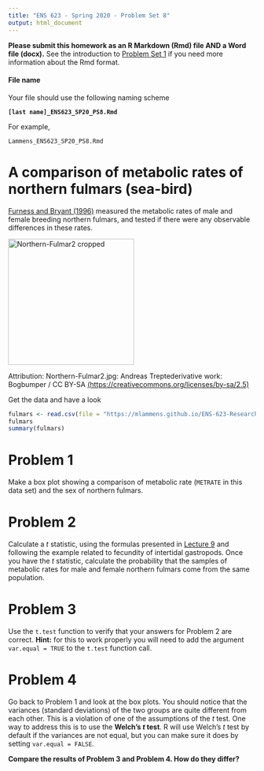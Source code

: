 ```yaml
---
title: "ENS 623 - Spring 2020 - Problem Set 8"
output: html_document
---
```


**Please submit this homework as an R Markdown (Rmd) file AND a Word file (docx).**
See the introduction to [Problem Set 1](http://mlammens.github.io/ENS-623-Research-Stats/problem_sets/Problem-set-1.html) if you need more information about the Rmd format.

#### File name

Your file should use the following naming scheme

**`[last name]_ENS623_SP20_PS8.Rmd`**

For example, 

`Lammens_ENS623_SP20_PS8.Rmd`

# A comparison of metabolic rates of northern fulmars (sea-bird)

[Furness and Bryant (1996)](https://esajournals.onlinelibrary.wiley.com/doi/abs/10.2307/2265587) measured the metabolic rates of male and female breeding northern fulmars, and tested if there were any observable differences in these rates.

<a title="Northern-Fulmar2.jpg: Andreas Trepte
derivative work: Bogbumper / CC BY-SA (https://creativecommons.org/licenses/by-sa/2.5)" href="https://commons.wikimedia.org/wiki/File:Northern-Fulmar2_cropped.jpg"><img width="256" alt="Northern-Fulmar2 cropped" src="https://upload.wikimedia.org/wikipedia/commons/thumb/4/43/Northern-Fulmar2_cropped.jpg/256px-Northern-Fulmar2_cropped.jpg"></a>

Attribution: Northern-Fulmar2.jpg: Andreas Treptederivative work: Bogbumper / CC BY-SA [(https://creativecommons.org/licenses/by-sa/2.5)](https://creativecommons.org/licenses/by-sa/2.5)


Get the data and have a look

```r
fulmars <- read.csv(file = "https://mlammens.github.io/ENS-623-Research-Stats/data/Logan_Examples/Chapter6/Data/furness.csv")
fulmars
summary(fulmars)
```

# Problem 1

Make a box plot showing a comparison of metabolic rate (`METRATE` in this data set) and the sex of northern fulmars.

# Problem 2

Calculate a *t* statistic, using the formulas presented in [Lecture 9](http://mlammens.github.io/ENS-623-Research-Stats/lectures/Lecture-9.html) and following the example related to fecundity of intertidal gastropods. 
Once you have the *t* statistic, calculate the probability that the samples of metabolic rates for male and female northern fulmars come from the same population. 

# Problem 3

Use the `t.test` function to verify that your answers for Problem 2 are correct. **Hint:** for this to work properly you will need to add the argument `var.equal = TRUE` to the `t.test` function call.

# Problem 4

Go back to Problem 1 and look at the box plots. 
You should notice that the variances (standard deviations) of the two groups are quite different from each other. This is a violation of one of the assumptions of the *t* test. 
One way to address this is to use the **Welch's *t* test**.
R will use Welch's *t* test by default if the variances are not equal, but you can make sure it does by setting `var.equal = FALSE`.

**Compare the results of Problem 3 and Problem 4. How do they differ?**
